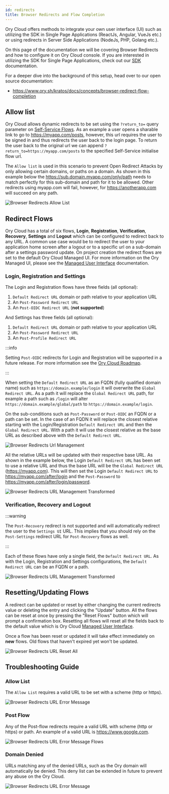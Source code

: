 ```yaml
---
id: redirects
title: Browser Redirects and Flow Completion
---
```


Ory Cloud offers methods to integrate your own user interface (UI) such as
utilizing the SDK in Single Page Applications (ReactJs, Angular, VueJs etc.) or
using redirects in Server Side Applications (NodeJs, PHP, Golang etc.).

On this page of the documentation we will be covering Browser Redirects and how
to configure it on Ory Cloud console. If you are interested in utilizing the SDK
for Single Page Applications, check out our [SDK](./services-api.mdx)
documentation.

For a deeper dive into the background of this setup, head over to our open
source documentation:

- https://www.ory.sh/kratos/docs/concepts/browser-redirect-flow-completion

## Allow list

Ory Cloud allows dynamic redirects to be set using the `?return_to=` query
parameter on [Self-Service Flows](./self-service.mdx). As an example a user
opens a sharable link to go to https://myapp.com/posts, however, this url
requires the user to be signed in and thus redirects the user back to the login
page. To return the user back to the original url we can append
`?return_to=https://myapp.com/posts` to the specified Self-Service initialise
flow url.

The `Allow list` is used in this scenario to prevent Open Redirect Attacks by
only allowing certain domains, or paths on a domain. As shown in this example
below the https://sub.domain.myapp.com/only/path needs to match perfectly for
this sub-domain and path for it to be allowed. Other redirects using myapp.com
will fail, however, for https://anotherapp.com will succeed on any path.

![Browser Redirects Allow List](/images/browser-redirects/browser-redirects-allow-list.png)

## Redirect Flows

Ory Cloud has a total of six flows, **Login**, **Registration**,
**Verification**, **Recovery**, **Settings** and **Logout** which can be
configured to redirect back to any URL. A common use case would be to redirect
the user to your application home screen after a logout or to a specific url on
a sub-domain after a settings password update. On project creation the redirect
flows are set to the default Ory Cloud Managed UI. For more information on the
Ory Managed UI, please see the [Managed User Interface](./managed-ui.mdx)
documentation.

### Login, Registration and Settings

The Login and Registration flows have three fields (all optional):

1. `Default Redirect URL` domain or path relative to your application URL
2. An `Post-Password Redirect URL`
3. An `Post-OIDC Redirect URL` (**not supported**)

And Settings has three fields (all optional):

1. `Default Redirect URL` domain or path relative to your application URL
2. An `Post-Password Redirect URL`
3. An `Post-Profile Redirect URL`

:::info

Setting `Post-OIDC` redirects for Login and Registration will be supported in a
future release. For more information see the
[Ory Cloud Roadmap](../cloud/cloud-roadmap.mdx).

:::

When setting the `Default Redirect URL` as an FQDN (fully qualified domain name)
such as `https://domain.example/login` it will overwrite the
`Global Redirect URL`. As a path it will replace the `Global Redirect URL` path,
for example a path such as `/login` will alter
`https://domain.example/global/path` to `https://domain.example/login`.

On the sub-conditions such as `Post-Password` or `Post-OIDC` an FQDN or a path
can be set. In the case of an FQDN it will replace the closest relative starting
with the Login/Registration `Default Redirect URL` and then the
`Global Redirect URL`. With a path it will use the closest relative as the base
URL as described above with the `Default Redirect URL`.

![Browser Redirects Url Management](/images/browser-redirects/browser-redirects-url-management.png)

All the relative URLs will be updated with their respective base URL. As shown
in the example below, the Login `Default Redirect URL` has been set to use a
relative URL and thus the base URL will be the `Global Redirect URL`
(https://myapp.com). This will then set the Login `Default Redirect URL` to
https://myapp.com/after/login and the `Post-Password` to
https://myapp.com/after/login/password.

![Browser Redirects URL Management Transformed](/images/browser-redirects/browser-redirects-url-management-2.png)

### Verification, Recovery and Logout

:::warning

The `Post-Recovery` redirect is not supported and will automatically redirect
the user to the `Settings UI` URL. This implies that you should rely on the
`Post-Settings` redirect URL for `Post-Recovery` flows as well.

:::

Each of these flows have only a single field, the `Default Redirect URL`. As
with the Login, Registration and Settings configurations, the
`Default Redirect URL` can be an FQDN or a path.

![Browser Redirects URL Management Transformed](/images/browser-redirects/browser-redirects-url-management-3.png)

## Resetting/Updating Flows

A redirect can be updated or reset by either changing the current redirects
value or deleting the entry and clicking the "Update" button. All the flows can
be reset at once by pressing the "Reset Flows" button which will prompt a
confirmation box. Resetting all flows will reset all the fields back to the
default value which is Ory Cloud [Managed User Interface](./managed-ui.mdx).

Once a flow has been reset or updated it will take effect immediately on **new**
flows. Old flows that haven't expired yet won't be updated.

![Browser Redirects URL Reset All](/images/browser-redirects/browser-redirects-reset-all.png)

## Troubleshooting Guide

### Allow List

The `Allow List` requires a valid URL to be set with a scheme (http or https).

![Browser Redirects URL Error Message](/images/browser-redirects/browser-redirects-error-messages-1.png)

### Post Flow

Any of the Post-flow redirects require a valid URL with scheme (http or https)
or path. An example of a valid URL is https://www.google.com.

![Browser Redirects URL Error Message Flows](/images/browser-redirects/browser-redirects-error-messages-flows.png)

### Domain Denied

URLs matching any of the denied URLs, such as the Ory domain will automatically
be denied. This deny list can be extended in future to prevent any abuse on the
Ory Cloud.

![Browser Redirects URL Error Message](/images/browser-redirects/browser-redirects-error-messages-2.png)
